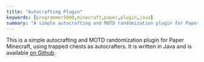 ```yaml
---
title: "Autocrafting Plugin"
keywords: [programmer5000,minecraft,paper,plugin,java]
summary: "A simple autocrafting and MOTD randomization plugin for Paper Minecraft"
---
```


This is a simple autocrafting and MOTD randomization plugin for Paper Minecraft, using trapped chests as autocrafters. It is written in Java and is available [on Github](https://github.com/realprogrammer5000/autocrafting-plugin). 
